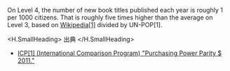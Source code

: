 
On Level 4, the number of new book titles published each year is roughly 1 per 1000 citizens. That is roughly five times higher than the average on Level 3, based on [Wikipedia[1]](https://en.wikipedia.org/wiki/Books_published_per_country_per_year#cite_note-publishingtechnology.com-2) divided by UN-POP[1].

<H.SmallHeading>
  出典
</H.SmallHeading>

- [ICP[1] (International Comparison Program) "Purchasing Power Parity $ 2011."](http://www.gapm.io/x-icpp)